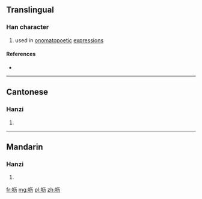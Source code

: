 {{also|嚦}}
==Translingual==

===Han character===
{{Han char|rn=30|rad=口|as=04|sn=7|four=|canj=RMKS|ids=⿰口历}}

# used in [[onomatopoetic]] [[expression]]s

====References====
* {{Han ref|kx=0181.191|hdz=10587.050|uh=5456|ud=21590}}

----

==Cantonese==

===Hanzi===
{{yue-hanzi|jyut=|y=lik6|tra=嚦}}

# {{defn|lang=yue|sort=口04}}

----

==Mandarin==

===Hanzi===
{{cmn-hanzi|tra=嚦|pin=[[bei]] ([[bei5]]), [[lì]] ([[li4]])|wg=pei<sup>5</sup>, li<sup>4</sup>}}

# {{defn|lang=cmn|sort=口04}}

[[fr:呖]]
[[mg:呖]]
[[pl:呖]]
[[zh:呖]]